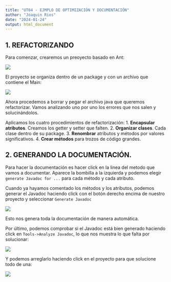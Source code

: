 ```yaml
---
title: "UT04 - EJMPLO DE OPTIMIZACIÓN Y DOCUMENTACIÓN"
author: "Joaquin Rios"
date: "2024-01-24"
output: html_document
---
```


## 1. REFACTORIZANDO

Para comenzar, crearemos un preoyecto basado en Ant:

![](imagenes/26ff138084cb446d7d926ab3430264cd.png)

El proyecto se organiza dentro de un package y con un archivo que contiene el Main:

![](imagenes/d24ca7e4f2f406e8dc8ee617a1f7f2d7.png)

Ahora procedemos a borrar y pegar el archivo java que queremos refactorizar. Vamos analizando uno por uno los errores que nos salen y solucinándolos.

Aplicamos los cuatro procedimientos de refactorización:
1. **Encapsular atributos**. Creamos los getter y setter que falten.
2. **Organizar clases**. Cada clase dentro de su package.
3. **Renombrar** atributos y métodos por valores significativos.
4. **Crear métodos** para trozos de código grandes.

## 2. GENERANDO LA DOCUMENTACIÓN.

Para hacer la documentación es hacer click en la linea del metodo que vamos a documentar.
Aparece la bombilla a la izquierda y podemos elegir `generate Javadoc for ...` para cada método y cada atributo.



Cuando ya hayamos comentado los métodos y los atributos, podemos generar el Javadoc haciendo  click con el botón derecho encima de nuestro proyecto y seleccionar `Generate Javadoc`

![](imagenes/d5f115d5e598901a1bd29df044e83140.png)

Esto nos genera toda la documentación de manera automática.

Por último, podemos comprobar si el Javadoc está bien generado haciendo click en `Tools->Analyze Javadoc`, lo que nos muestra lo que falta por solucionar:

![](imagenes/68a84d66205bac5e2b7e28bbfd7262cd.png)

Y podemos arreglarlo haciendo click en el proyecto para que solucione todo de una:

![](imagenes/d81c58b546a2b5d62f4767c77965b407.png)
